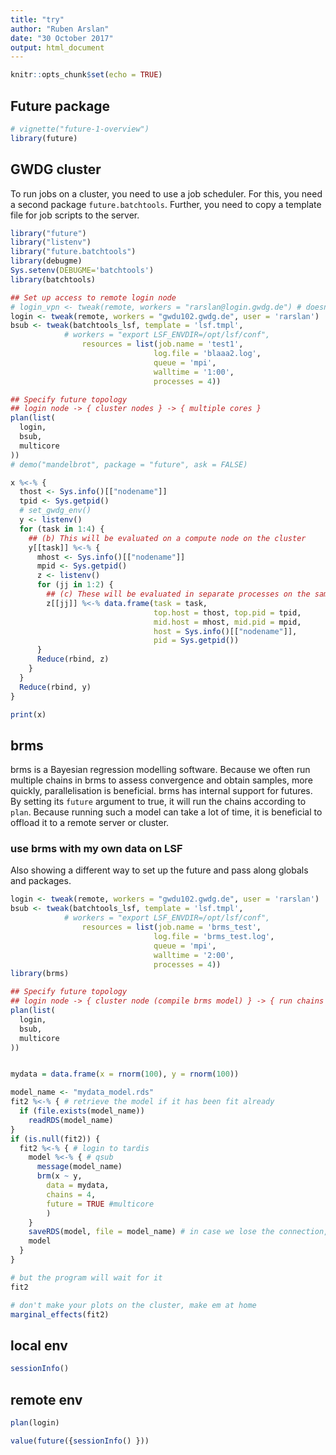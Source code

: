 ```yaml
---
title: "try"
author: "Ruben Arslan"
date: "30 October 2017"
output: html_document
---
```


```r
knitr::opts_chunk$set(echo = TRUE)
```

## Future package

```r
# vignette("future-1-overview")
library(future)
```

## GWDG cluster
To run jobs on a cluster, you need to use a job scheduler. For this, you need a second package `future.batchtools`. Further, you need to copy a template file for job scripts to the server.

```r
library("future")
library("listenv")
library("future.batchtools")
library(debugme)
Sys.setenv(DEBUGME='batchtools')
library(batchtools)

## Set up access to remote login node
# login_vpn <- tweak(remote, workers = "rarslan@login.gwdg.de") # doesn't work because R not installed
login <- tweak(remote, workers = "gwdu102.gwdg.de", user = 'rarslan')
bsub <- tweak(batchtools_lsf, template = 'lsf.tmpl', 
            # workers = "export LSF_ENVDIR=/opt/lsf/conf",
                resources = list(job.name = 'test1',
                                log.file = 'blaaa2.log',
                                queue = 'mpi',
                                walltime = '1:00',
                                processes = 4))

## Specify future topology
## login node -> { cluster nodes } -> { multiple cores }
plan(list(
  login,
  bsub,
  multicore
))
# demo("mandelbrot", package = "future", ask = FALSE)

x %<-% {
  thost <- Sys.info()[["nodename"]]
  tpid <- Sys.getpid()
  # set_gwdg_env()
  y <- listenv()
  for (task in 1:4) {
    ## (b) This will be evaluated on a compute node on the cluster
    y[[task]] %<-% {
      mhost <- Sys.info()[["nodename"]]
      mpid <- Sys.getpid()
      z <- listenv()
      for (jj in 1:2) {
        ## (c) These will be evaluated in separate processes on the same compute node
        z[[jj]] %<-% data.frame(task = task,
                                top.host = thost, top.pid = tpid,
                                mid.host = mhost, mid.pid = mpid,
                                host = Sys.info()[["nodename"]],
                                pid = Sys.getpid())
      }
      Reduce(rbind, z)
    }
  }
  Reduce(rbind, y)
}

print(x)

```

## brms
brms is a Bayesian regression modelling software. Because we often run multiple chains in brms to assess convergence and obtain samples, more quickly, parallelisation is beneficial. brms has internal support for futures. By setting its `future` argument to true, it will run the chains according to `plan`.
Because running such a model can take a lot of time, it is beneficial to offload it to a remote server or cluster.

### use brms with my own data on LSF
Also showing a different way to set up the future and pass along globals and packages.

```r
login <- tweak(remote, workers = "gwdu102.gwdg.de", user = 'rarslan')
bsub <- tweak(batchtools_lsf, template = 'lsf.tmpl', 
            # workers = "export LSF_ENVDIR=/opt/lsf/conf",
                resources = list(job.name = 'brms_test',
                                log.file = 'brms_test.log',
                                queue = 'mpi',
                                walltime = '2:00',
                                processes = 4))
library(brms)

## Specify future topology
## login node -> { cluster node (compile brms model) } -> { run chains on multiple cores }
plan(list(
  login,
  bsub,
  multicore
))


mydata = data.frame(x = rnorm(100), y = rnorm(100))

model_name <- "mydata_model.rds"
fit2 %<-% { # retrieve the model if it has been fit already
  if (file.exists(model_name))
    readRDS(model_name)
}
if (is.null(fit2)) {
  fit2 %<-% { # login to tardis
    model %<-% { # qsub
      message(model_name)
      brm(x ~ y, 
        data = mydata, 
        chains = 4,
        future = TRUE #multicore
        )
    }
    saveRDS(model, file = model_name) # in case we lose the connection, save the result
    model
  }
}

# but the program will wait for it
fit2

# don't make your plots on the cluster, make em at home
marginal_effects(fit2)
```

## local env
```r
sessionInfo()
```

## remote env
```r
plan(login)

value(future({sessionInfo() }))
```


